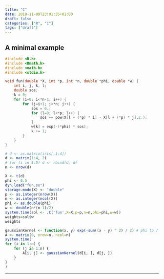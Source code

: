 ```yaml
---
title: "C"
date: 2018-11-09T23:01:35+01:00
draft: false
categories: ["R", "C"]
tags: ["draft"]
---
```


## A minimal example
```c
#include <R.h> 
#include <Rmath.h> 
#include <math.h>
#include <stdio.h>

void fun(double *X, int *p, int *n, double *phi, double *w) {
    int i, j, k, l;
    double sos;
    k = 0;
    for (i=0; i<*n-1; i++) {
        for (j=i+1; j<*n; j++) {
            sos = 0.;
            for (l=0; l<*p; l++) {
                sos += pow(X[l + (*p) * i] - X[l + (*p) * j],2.);
            }
            w[k] = exp(-(*phi) * sos);
            k += 1;
        }
    }
}
```


```r
# d <- as.matrix(iris[,1:4])
d <- matrix(1:4, 2)
# for (i in 1:5) d <- rbind(d, d)
n <- nrow(d)

X <- t(d)
phi <- 0.5
dyn.load("fun.so")
storage.mode(X) <- "double"
p <- as.integer(nrow(X))
n <- as.integer(ncol(X))
phi <- as.double(phi)
w <- double(n*(n-1)/2)
system.time(sol <- .C('fun',X=X,p=p,n=n,phi=phi,w=w))
weights=sol$w
weights

gaussianKernel <- function(x, y) exp(-sum((x - y) ^ 2) / 2) # phi to / 2
A <- matrix(0, nrow=n, ncol=n)
system.time(
for (i in 1:n) {
    for (j in 1:n) {
        A[i, j] <- gaussianKernel(d[i, ], d[j, ])    
    }
}
)
```

***
